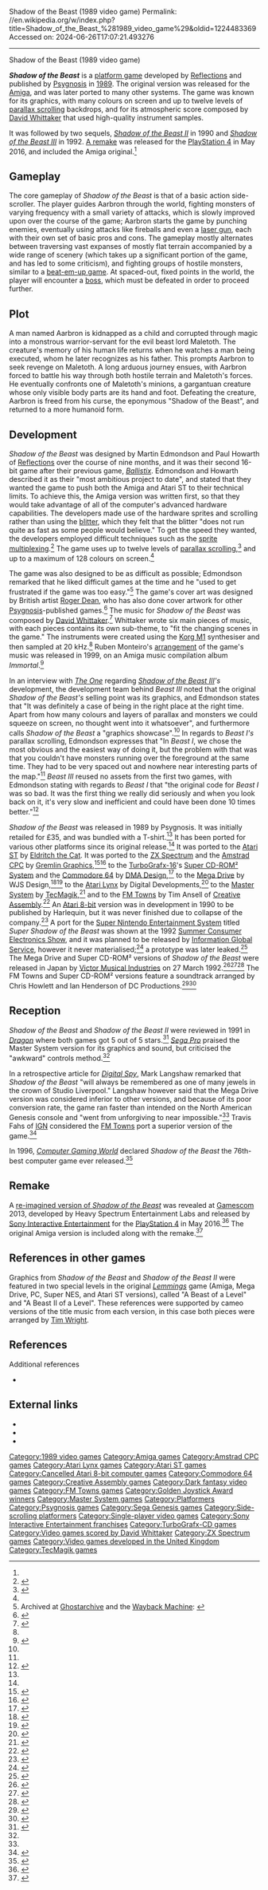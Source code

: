 Shadow of the Beast (1989 video game)
Permalink: //en.wikipedia.org/w/index.php?title=Shadow_of_the_Beast_%281989_video_game%29&oldid=1224483369
Accessed on: 2024-06-26T17:07:21.493276



------
Shadow of the Beast (1989 video game)
{{Short description|1989 computer game}}
{{About|the original 1989 video game|the 2016 remake|Shadow of the Beast (2016 video game)}}
{{Infobox video game
| title = Shadow of the Beast
| image = shadow of the beast cover art.jpg
| caption = Cover art by [[Roger Dean (artist)|Roger Dean]]<ref>{{cite web|url=http://gallery.rogerdean.com/keyword/gaming/|title=Shadow of the Beast|author=Roger Dean|access-date=15 Feb 2017}}</ref>
| developer = [[Ubisoft Reflections|Reflections]]
| publisher = [[Psygnosis]]
| director = 
| producer = Martin Edmondson<br>Paul Howarth
| designer = Martin Edmondson<br>Paul Howarth
| programmer = Paul Howarth
| artist = Martin Edmondson
| writer = 
| composer = [[David Whittaker (video game composer)|David Whittaker]]
| genre = [[Platform game|Platform]]
| modes = [[Single-player video game|Single-player]]
| released = 1989 (Amiga)<br>1990-1992 (ports)
| platforms = [[Amiga]], [[Atari ST]], [[Amstrad CPC]], [[Commodore 64]], [[ZX Spectrum]], [[Mega Drive]], [[FM-Towns]], [[Atari Lynx]], [[Master System]], [[PC Engine CD]]
}}

'''''Shadow of the Beast''''' is a [[platform game]] developed by [[Ubisoft Reflections|Reflections]] and published by [[Psygnosis]] in [[1989 in video gaming|1989]]. The original version was released for the [[Amiga]], and was later ported to many other systems. The game was known for its graphics, with many colours on screen and up to twelve levels of [[parallax scrolling]] backdrops, and for its atmospheric score composed by [[David Whittaker (video game composer)|David Whittaker]] that used high-quality instrument samples.

It was followed by two sequels, ''[[Shadow of the Beast II]]'' in 1990 and ''[[Shadow of the Beast III]]'' in 1992. [[Shadow of the Beast (2016 video game)|A remake]] was released for the [[PlayStation 4]] in May 2016, and included the Amiga original.<ref name="PS4wOrig"/>

==Gameplay==
{{More citations needed|date=February 2023}}
The core gameplay of ''Shadow of the Beast'' is that of a basic action side-scroller. The player guides Aarbron through the world, fighting monsters of varying frequency with a small variety of attacks, which is slowly improved upon over the course of the game; Aarbron starts the game by punching enemies, eventually using attacks like fireballs and even a [[Laser-gun|laser gun]], each with their own set of basic pros and cons. The gameplay mostly alternates between traversing vast expanses of mostly flat terrain accompanied by a wide range of scenery (which takes up a significant portion of the game, and has led to some criticism{{Citation needed|date=February 2023}}), and fighting groups of hostile monsters, similar to a [[Beat 'em up|beat-em-up game]]. At spaced-out, fixed points in the world, the player will encounter a [[Boss (video games)|boss]], which must be defeated in order to proceed further.

==Plot==
A man named Aarbron is kidnapped as a child and corrupted through magic into a monstrous warrior-servant for the evil beast lord Maletoth. The creature's memory of his human life returns when he watches a man being executed, whom he later recognizes as his father. This prompts Aarbron to seek revenge on Maletoth. A long arduous journey ensues, with Aarbron forced to battle his way through both hostile terrain and Maletoth's forces. He eventually confronts one of Maletoth's minions, a gargantuan creature whose only visible body parts are its hand and foot. Defeating the creature, Aarbron is freed from his curse, the eponymous "Shadow of the Beast", and returned to a more humanoid form.

==Development==
''Shadow of the Beast'' was designed by Martin Edmondson and Paul Howarth of [[Ubisoft Reflections|Reflections]] over the course of nine months, and it was their second 16-bit game after their previous game, ''[[Ballistix]]''. Edmondson and Howarth described it as their "most ambitious project to date", and stated that they wanted the game to push both the Amiga and Atari ST to their technical limits. To achieve this, the Amiga version was written first, so that they would take advantage of all of the computer's advanced hardware capabilities. The developers made use of the hardware sprites and scrolling rather than using the [[blitter]], which they felt that the blitter "does not run quite as fast as some people would believe." To get the speed they wanted, the developers employed difficult techniques such as the [[sprite multiplexing]].<ref name="Manual - Pages 12 to 14">{{Harvnb|Psygnosis|(1989)|pp=12–14|ref=sotb1-manual}}</ref> The game uses up to twelve levels of [[parallax scrolling]],<ref name="Ars Technica">{{cite web|url=https://arstechnica.com/gadgets/2008/05/amiga-history-part-7/3/|archive-url=https://web.archive.org/web/20151227022251/http://arstechnica.com/gadgets/2008/05/amiga-history-part-7/3/|title=A history of the Amiga, part 7: Game on!|first=Jeremy|last=Reimer|work=[[Ars Technica]]|publisher=[[Condé Nast]]|date=13 May 2008|access-date=28 December 2015|archive-date=27 December 2015|url-status=live}}</ref> and up to a maximum of 128 colours on screen.<ref name="Manual - Pages 12 to 14" />

The game was also designed to be as difficult as possible; Edmondson remarked that he liked difficult games at the time and he "used to get frustrated if the game was too easy."<ref name="History of the Beast">Archived at [https://ghostarchive.org/varchive/youtube/20211212/KE1hF-mHNcc Ghostarchive]{{cbignore}} and the [https://web.archive.org/web/20160505020543/https://www.youtube.com/watch?v=KE1hF-mHNcc Wayback Machine]{{cbignore}}: {{cite AV media|date=4 May 2016|title=History of the Beast |url=https://www.youtube.com/watch?v=KE1hF-mHNcc|first1=Matt|last1=Birch|first2=Martin|last2=Edmondson|subject-link2=Martin Edmondson|first3=Roger|last3=Dean|subject-link3=Roger Dean (artist)|access-date=12 May 2016|format=video|publisher=[[Sony Interactive Entertainment]]}}{{cbignore}}</ref> The game's cover art was designed by British artist [[Roger Dean (artist)|Roger Dean]], who has also done cover artwork for other [[Psygnosis]]-published games.<ref name="Polygon Roger Dean">{{cite web |url=http://www.polygon.com/features/2013/2/14/3768030/roger-dean-outside-the-box-psygnosis |archive-url=https://web.archive.org/web/20160222181820/http://www.polygon.com/features/2013/2/14/3768030/roger-dean-outside-the-box-psygnosis |title=The Art Outside the Box: The Story of Roger Dean |first=Tracey |last=Lien |work=[[Polygon (website)|Polygon]] |publisher=[[Vox Media]] |date=14 February 2013 |access-date=18 January 2016 |archive-date=22 February 2016 |url-status=live |quote="The box art for Psygnosis' ''Shadow of the Beast'' features reptilian robots walking through a sunburnt landscape. In the foreground, jagged trees frame a window into a mysterious world you could reach into — behind the trees, sienna terrain stretches into the distance where a ghostly forest teases at what lies beyond."}}</ref> The music for ''Shadow of the Beast'' was composed by [[David Whittaker (video game composer)|David Whittaker]].<ref name="Digital Spy Retro Corner">{{cite web|url=http://www.digitalspy.com/gaming/retro-corner/news/a401590/retro-corner-shadow-of-the-beast/|archive-url=https://web.archive.org/web/20160406193740/http://www.digitalspy.com/gaming/retro-corner/news/a401590/retro-corner-shadow-of-the-beast/|title=Retro Corner: 'Shadow of the Beast'|first=Mark|last=Langshaw|work=[[Digital Spy]]|publisher=[[Hearst Corporation]]|date=25 August 2012|access-date=28 December 2015|archive-date=6 April 2016|url-status=live}}</ref> Whittaker wrote six main pieces of music, with each pieces contains its own sub-theme, to "fit the changing scenes in the game." The instruments were created using the [[Korg M1]] synthesiser and then sampled at 20&nbsp;kHz.<ref name="Manual - Pages 12 to 14" /> Ruben Monteiro's [[arrangement]] of the game's music was released in 1999, on an Amiga music compilation album ''Immortal''.<ref>{{cite web|url=http://www.amiga-immortal.com/cds/immortal1/immortal1.htm|title=Immortal 1|publisher=Amiga Immortal|access-date=7 May 2016}}</ref>

In an interview with ''[[The One (magazine)|The One]]'' regarding ''[[Shadow of the Beast III]]'s'' development, the development team behind ''Beast III'' noted that the original ''Shadow of the Beast's'' selling point was its graphics, and Edmondson states that "It was definitely a case of being in the right place at the right time. Apart from how many colours and layers of parallax and monsters we could squeeze on screen, no thought went into it whatsoever", and furthermore calls ''Shadow of the Beast'' a "graphics showcase".<ref name=prerelease /> In regards to ''Beast I's'' parallax scrolling, Edmondson expresses that "In ''Beast I'', we chose the most obvious and the easiest way of doing it, but the problem with that was that you couldn't have monsters running over the foreground at the same time. They had to be very spaced out and nowhere near interesting parts of the map."<ref name=prerelease /> ''Beast III'' reused no assets from the first two games, with Edmondson stating with regards to ''Beast I'' that "the original code for ''Beast I'' was so bad. It was the first thing we really did seriously and when you look back on it, it's very slow and inefficient and could have been done 10 times better."<ref name=prerelease>{{cite magazine|title = Shadow of the Beast III Pre-Release Interview|date = February 1992|url = https://archive.org/details/theone-magazine-41|magazine = The One|publisher = emap Images|issue = 41|page = [https://archive.org/details/theone-magazine-41/page/n31 32]-34}}</ref>

''Shadow of the Beast'' was released in 1989 by Psygnosis. It was initially retailed for £35, and was bundled with a T-shirt.<ref name="Digital Spy Retro Corner" /> It has been ported for various other platforms since its original release.<ref name="Digital Spy Retro Corner" /> It was ported to the [[Atari ST]] by [[Eldritch the Cat]]. It was ported to the [[ZX Spectrum]] and the [[Amstrad CPC]] by [[Gremlin Graphics]],<ref name="ZX port">{{cite video game |title=Shadow of the Beast |developer=[[Gremlin Graphics]] |date=1990 |platform=[[ZX Spectrum]] |scene=Loading screen |quote="Copyright Gremlin Graphics 1990" }}</ref><ref name="CPC port">{{cite video game |title=Shadow of the Beast |developer=[[Gremlin Graphics]] |date=1990 |platform=[[Amstrad CPC]] |scene=Loading screen |quote="Copyright Gremlin Graphics 1990" }}</ref> to the [[TurboGrafx-16]]'s [[Super CD-ROM² System]] and the [[Commodore 64]] by [[DMA Design]],<ref name="DMA History 3.5">{{cite web |url=http://www.javalemmings.com/DMA/DMA3_5.htm |title=The History of DMA – Chapter 3, part 5 |last=Dailly |first=Mike |author-link=Mike Dailly (game designer) |publisher=[[Mike Dailly (game designer)|Mike Dailly]] |date=2005 |access-date=27 March 2016 |archive-url=https://web.archive.org/web/20160616105140/http://www.javalemmings.com/DMA/DMA3_5.htm |archive-date=16 June 2016 |url-status=live}}</ref> to the [[Mega Drive]] by WJS Design,<ref name="Mega Drive port">{{cite video game |title=Shadow of the Beast |developer=[[Ubisoft Reflections|Reflections]], WJS Design |publisher=[[Psygnosis]], [[Electronic Arts]] |date=1991 |platform=[[Mega Drive]]  |scene=Title |quote="A Reflections Game Converted by WJS Design" }}</ref><ref name="Allgame MD">{{cite web |url=http://www.allgame.com/game.php?id=12133&tab=overview |archive-url=https://web.archive.org/web/20141114114513/http://www.allgame.com/game.php?id=12133 |title=''Shadow of the Beast'' (Genesis) overview |work=[[Allgame]] |publisher=[[All Media Network]] |access-date=18 January 2016 |archive-date=14 November 2014 |url-status=dead }}</ref> to the [[Atari Lynx]] by Digital Developments,<ref name="Allgame Lynx">{{cite web |url=http://www.allgame.com/game.php?id=16824&tab=review |archive-url=https://web.archive.org/web/20141114131904/http://www.allgame.com/game.php?id=16824&tab=review |title=''Shadow of the Beast'' (Atari Lynx) review |first=Colin |last=Williamson |work=[[Allgame]] |publisher=[[All Media Network]] |access-date=18 January 2016 |archive-date=14 November 2014 |url-status=dead }}</ref> to the [[Master System]] by [[TecMagik]],<ref name="SMS SegaPro">{{cite magazine|title=Pro-Review: Shadow of the Beast (Master System)|magazine=[[Sega Pro]]|date=November 1991|issue=1|pages=48–49|publisher=[[Paragon Publishing]]}}</ref> and to the [[FM Towns]] by Tim Ansell of [[Creative Assembly]].<ref name="FM Towns port">{{cite video game |title=Shadow of the Beast |developer=[[Ubisoft Reflections|Reflections]], [[Creative Assembly]] |publisher=[[Psygnosis]], [[JVCKenwood Victor Entertainment#Video games|Victor Musical Industries]] |date=1991 |platform=[[FM Towns]] |scene=Title |language=en |quote="Rewritten and Programmed for the FM Towns by Tim Ansell" }}</ref> An [[Atari 8-bit]] version was in development in 1990 to be published by Harlequin, but it was never finished due to collapse of the company.<ref>{{cite web |last=Goss |first=Steve |title=Atari 8bit Projects – Shadow of the Beast |work=JetBootJack.com |year=2002 |url=http://www.jetbootjack.com/JBJ_beast.html |access-date=2013-01-14 |archive-url=https://web.archive.org/web/20110713103459/http://www.jetbootjack.com/JBJ_beast.html |archive-date=2011-07-13}}</ref> A port for the [[Super Nintendo Entertainment System]] titled ''Super Shadow of the Beast'' was shown at the 1992 [[Summer Consumer Electronics Show]], and it was planned to be released by [[Information Global Service]], however it never materialised;<ref>{{cite magazine|title=Summer CES Special|magazine=[[Nintendo Power]]|date=August 1992|issue=39|pages=58–61|publisher=[[Nintendo of America]]}}</ref> a prototype was later leaked.<ref>{{Cite web |title=Super Shadow of the Beast (Prototype) - Hidden Palace |url=https://hiddenpalace.org/Super_Shadow_of_the_Beast_(Prototype) |access-date=2022-06-19 |website=hiddenpalace.org}}</ref> The Mega Drive and Super CD-ROM² versions of ''Shadow of the Beast'' were released in Japan by [[JVCKenwood Victor Entertainment#Video games|Victor Musical Industries]] on 27 March 1992.<ref name="MD Master List">{{cite web |url=http://sega.jp/fb/segahard/md/soft_licensee.html |archive-url=https://web.archive.org/web/20160124174351/http://sega.jp/fb/segahard/md/soft_licensee.html |script-title=ja:[セガハード大百科] メガドライブ対応ソフトウェア（ソフトライセンシー発売） |publisher=[[Sega]] |access-date=18 January 2016 |archive-date=24 January 2016 |url-status=live }}</ref><ref name="Famitsu - Mega Drive">{{cite magazine |url=https://www.famitsu.com/cominy/?m=pc&a=page_h_title&title_id=7374&redirect=no |archive-url=https://web.archive.org/web/20161114003919/http://www.famitsu.com/cominy/?m=pc&a=page_h_title&title_id=7374 |script-title=ja:シャドー･オブ･ザ･ビースト 魔性の掟 まとめ [メガドライブ] |language=ja |magazine=[[Famitsu]] |publisher=[[Kadokawa Corporation]] |access-date=9 September 2021 |archive-date=14 November 2016 |url-status=live}}</ref><ref name="Famitsu - PC Engine">{{cite magazine |url=https://www.famitsu.com/cominy/?m=pc&a=page_h_title&title_id=7378&redirect=no |archive-url=https://web.archive.org/web/20161114004247/https://www.famitsu.com/cominy/?m=pc&a=page_h_title&title_id=7378 |script-title=ja:シャドー・オブ・ザ・ビースト 魔性の掟 まとめ [PCエンジン] |language=ja |magazine=[[Famitsu]] |publisher=[[Kadokawa Corporation]] |access-date=9 September 2021 |archive-date=14 November 2016 |url-status=live }}</ref> The FM Towns and Super CD-ROM² versions feature a soundtrack arranged by Chris Howlett and Ian Henderson of DC Productions.<ref name="FM Towns Music">{{cite video game |title=Shadow of the Beast |developer=[[Ubisoft Reflections|Reflections]], [[Creative Assembly]] |publisher=[[Psygnosis]] |date=1991 |platform=[[FM Towns]] |scene=Title |language=en |quote="Music Arranged and Recorded by Chris Howlett and Ian Henderson at DC Productions Ltd" }}</ref><ref name="TCD Music">{{cite video game |title=Shadow of the Beast |developer=[[Ubisoft Reflections|Reflections]], [[DMA Design]] |publisher=[[Psygnosis]] |date=1991 |platform=[[TurboGrafx-16]] Super CD-ROM² |scene=Credits |quote="Music by at D.C. Productions" }}</ref>

==Reception==
{{Video game reviews
| Fam        = 20/40 {{small|(Mega Drive)}}<ref name="Famitsu - Mega Drive" /><br>18/40 {{small|(PC Engine)}}<ref name="Famitsu - PC Engine"/>
| GameFan    = 168/200 {{small|(PC Engine)}}<ref name="GameFan">{{cite magazine |last1=Halverson |first1=Dave (Skid) |author1-link=Dave Halverson |author2=Brody |title=Viewpoint |magazine=[[GameFan]] |date=December 1992 |volume=1 |issue=2 |pages=8–9 |url=https://archive.org/details/Gamefan_Volume_01_Issue_02_December_1992/page/n7/mode/2up}}</ref>
| rev1       = ''[[Dragon (magazine)|Dragon]]''
| rev1Score  = {{rating|5|5}} {{Small|(Amiga)}}<ref name="Dragon169"/>
| rev2       = ''[[Sega Pro]]''
| rev2Score  = 90/100 {{small|(Master System)}}<ref name="SMS SegaPro"/>
| award1Pub = ''Crash''
| award1 = Crash Smash<ref>Game review, Crash magazine, [[Newsfield Publications]], issue 83, December 1990</ref>
}}

''Shadow of the Beast'' and ''Shadow of the Beast II'' were reviewed in 1991 in ''[[Dragon (magazine)|Dragon]]'' where both games got 5 out of 5 stars.<ref name="Dragon169">{{cite magazine|title=The Role of Computers|last1=Lesser|last2=Lesser|last3=Lesser|first1=Hartley|first2=Patricia|first3=Kirk|magazine=Dragon|issue=169|date=May 1991|pages=61–65|url=https://www.annarchive.com/files/Drmg169.pdf#page=63}}</ref> ''[[Sega Pro]]'' praised the Master System version for its graphics and sound, but criticised the "awkward" controls method.<ref name="SMS SegaPro" />

In a retrospective article for ''[[Digital Spy]]'', Mark Langshaw remarked that ''Shadow of the Beast'' "will always be remembered as one of many jewels in the crown of Studio Liverpool." Langshaw however said that the Mega Drive version was considered inferior to other versions, and because of its poor conversion rate, the game ran faster than intended on the North American Genesis console and "went from unforgiving to near impossible."<ref name="Digital Spy Retro Corner" /> Travis Fahs of [[IGN]] considered the [[FM Towns]] port a superior version of the game.<ref name="IGN: Die 16-bit Die!">{{cite web |url=http://www.ign.com/articles/2008/12/05/die-16-bit-die |archive-url=https://web.archive.org/web/20160113012111/http://www.ign.com/articles/2008/12/05/die-16-bit-die |title=Die, 16-bit, Die! |first=Travis |last=Fahs |page=1 |work=[[IGN]] |publisher=[[Ziff Davis]] |date=5 December 2008 |access-date=18 January 2016 |archive-date=13 January 2016 |url-status=live |quote=The {{bracket|FM Towns}} Marty library is sizable, but there aren't a lot of exclusives. It did, however, get superior versions of a number of games. ''Shadow of the Beast'' and its sequel got excellent remakes for the FM-Towns, with gigantic sprites and redbook audio.}}</ref>

In 1996, ''[[Computer Gaming World]]'' declared ''Shadow of the Beast'' the 76th-best computer game ever released.<ref name=cgw150>{{cite magazine | author=Staff | title=150 Best (and 50 Worst) Games of All Time | magazine=[[Computer Gaming World]] | date=November 1996 | issue=148 | pages=63–65, 68, 72, 74, 76, 78, 80, 84, 88, 90, 94, 98 }}</ref>

== Remake ==
{{Main|Shadow of the Beast (2016 video game)}}

A [[Shadow of the Beast (2016 video game)|re-imagined version of ''Shadow of the Beast'']] was revealed at [[Gamescom]] 2013, developed by Heavy Spectrum Entertainment Labs and released by [[Sony Interactive Entertainment]] for the [[PlayStation 4]] in May 2016.<ref>{{cite web |url=http://www.eurogamer.net/articles/2013-08-20-shadow-of-the-beast-remake-announced-as-ps4-exclusive |title=Shadow of the Beast remake announced as PS4-exclusive|author=Jeffrey Matulef|work=[[Eurogamer]] |date=2013-08-20|access-date=2015-02-09}}</ref> The original Amiga version is included along with the remake.<ref name="PS4wOrig">{{cite web|first=Matt|last=Birch |url=http://blog.us.playstation.com/2016/05/04/shadow-of-the-beast-on-ps4-includes-the-amiga-original/ |title=Shadow of the Beast on PS4 Includes the Amiga Original|publisher=Playstation.blog|date=4 May 2016 |access-date=7 May 2016}}</ref>

== References in other games ==
Graphics from ''Shadow of the Beast'' and ''Shadow of the Beast II'' were featured in two special levels in the original ''[[Lemmings (video game)|Lemmings]]'' game (Amiga, Mega Drive, PC, Super NES, and Atari ST versions), called "A Beast of a Level" and "A Beast II of a Level". These references were supported by cameo versions of the title music from each version, in this case both pieces were arranged by [[Tim Wright (Welsh musician)|Tim Wright]].

== References ==
{{Reflist|30em}}
;Additional references
*{{cite book |title=Shadow of the Beast |type=instruction manual |publisher=[[Psygnosis]] |year=1989 |ref=sotb1-manual }}

== External links ==
* {{moby game|id=/shadow-of-the-beast|name=''Shadow of the Beast''}}
* {{abime|id=1891}}
* {{WoS game|id=0004422}}

{{Shadow of the Beast}}
{{Ubisoft Reflections}}
{{PlayStation Studios}}
{{Authority control}}

{{DEFAULTSORT:Shadow Of The Beast}}
[[Category:1989 video games]]
[[Category:Amiga games]]
[[Category:Amstrad CPC games]]
[[Category:Atari Lynx games]]
[[Category:Atari ST games]]
[[Category:Cancelled Atari 8-bit computer games]]
[[Category:Commodore 64 games]]
[[Category:Creative Assembly games]]
[[Category:Dark fantasy video games]]
[[Category:FM Towns games]]
[[Category:Golden Joystick Award winners]]
[[Category:Master System games]]
[[Category:Platformers]]
[[Category:Psygnosis games]]
[[Category:Sega Genesis games]]
[[Category:Side-scrolling platformers]]
[[Category:Single-player video games]]
[[Category:Sony Interactive Entertainment franchises]]
[[Category:TurboGrafx-CD games]]
[[Category:Video games scored by David Whittaker]]
[[Category:ZX Spectrum games]]
[[Category:Video games developed in the United Kingdom]]
[[Category:TecMagik games]]